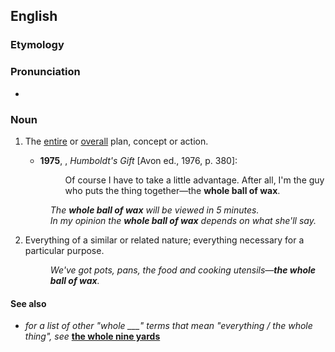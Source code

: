 ==English==

===Etymology===
{{rfe|en}}

===Pronunciation===
* {{audio|en|En-au-whole ball of wax.ogg|Audio (AU)}}

===Noun===
{{en-noun|head=[[whole]] [[ball]] of [[wax]]|?}}

# {{lb|en|idiomatic|slang}} The [[entire]] or [[overall]] plan, concept or action.
#*'''1975''', {{w|Saul Bellow}}, ''Humboldt's Gift'' [Avon ed., 1976, p. 380]:
#*: Of course I have to take a little advantage. After all, I'm the guy who puts the thing together—the '''whole ball of wax'''.
#: ''The '''whole ball of wax''' will be viewed in 5 minutes.''
#: ''In my opinion the '''whole ball of wax''' depends on what she'll say.''
# {{lb|en|idiomatic|slang}} Everything of a similar or related nature; everything necessary for a particular purpose.
#: ''We've got pots, pans, the food and cooking utensils—'''the whole ball of wax'''.''

====See also====
* ''for a list of other "whole ___" terms that mean "everything / the whole thing", see'' '''[[the whole nine yards]]'''